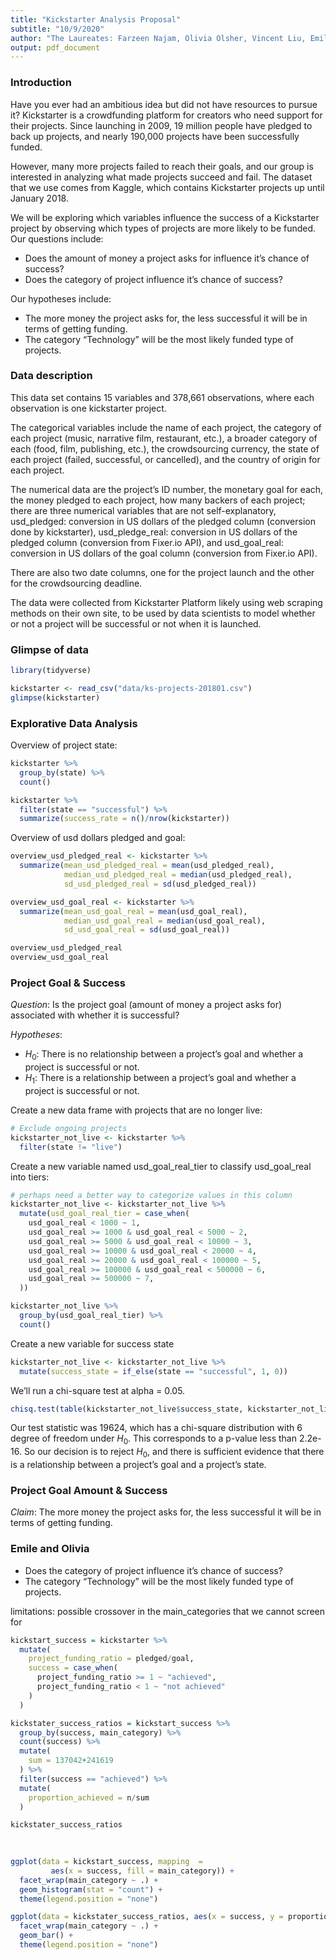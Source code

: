 ```yaml
---
title: "Kickstarter Analysis Proposal"
subtitle: "10/9/2020"
author: "The Laureates: Farzeen Najam, Olivia Olsher, Vincent Liu, Emile Therrien"
output: pdf_document
---
```


### Introduction
Have you ever had an ambitious idea but did not have resources to pursue it? Kickstarter is a crowdfunding platform for creators who need support for their projects. Since launching in 2009, 19 million people have pledged to back up projects, and nearly 190,000 projects have been successfully funded.
 
However, many more projects failed to reach their goals, and our group is interested in analyzing what made projects succeed and fail. The dataset that we use comes from Kaggle, which contains Kickstarter projects up until January 2018.
 
We will be exploring which variables influence the success of a Kickstarter project by observing which types of projects are more likely to be funded. Our questions include:

* Does the amount of money a project asks for influence it’s chance of success?
* Does the category of project influence it’s chance of success?

Our hypotheses include:

* The more money the project asks for, the less successful it will be in terms of getting funding.
* The category “Technology” will be the most likely funded type of projects.



### Data description
This data set contains 15 variables and 378,661 observations, where each observation is one kickstarter project.

The categorical variables include the name of each project, the category of each project (music, narrative film, restaurant, etc.), a broader category of each (food, film, publishing, etc.), the crowdsourcing currency, the state of each project (failed, successful, or cancelled), and the country of origin for each project.

The numerical data are the project’s ID number, the monetary goal for each, the money pledged to each project, how many backers of each project; there are three numerical variables that are not self-explanatory, usd_pledged: conversion in US dollars of the pledged column (conversion done by kickstarter), usd_pledge_real: conversion in US dollars of the pledged column (conversion from Fixer.io API), and usd_goal_real: conversion in US dollars of the goal column (conversion from Fixer.io API).

There are also two date columns, one for the project launch and the other for the crowdsourcing deadline.

The data were collected from Kickstarter Platform likely using web scraping methods on their own site, to be used by data scientists to model whether or not a project will be successful or not when it is launched.


### Glimpse of data

```r
library(tidyverse)

kickstarter <- read_csv("data/ks-projects-201801.csv")
glimpse(kickstarter)

```

### Explorative Data Analysis

Overview of project state:

```r
kickstarter %>%
  group_by(state) %>%
  count()

kickstarter %>%
  filter(state == "successful") %>%
  summarize(success_rate = n()/nrow(kickstarter))
```

Overview of usd dollars pledged and goal:

```r
overview_usd_pledged_real <- kickstarter %>%
  summarize(mean_usd_pledged_real = mean(usd_pledged_real),
            median_usd_pledged_real = median(usd_pledged_real),
            sd_usd_pledged_real = sd(usd_pledged_real))

overview_usd_goal_real <- kickstarter %>%
  summarize(mean_usd_goal_real = mean(usd_goal_real),
            median_usd_goal_real = median(usd_goal_real),
            sd_usd_goal_real = sd(usd_goal_real))

overview_usd_pledged_real
overview_usd_goal_real
```

### Project Goal & Success

*Question*: Is the project goal (amount of money a project asks for) associated with whether it is successful?

*Hypotheses*:

* $H_0$: There is no relationship between a project's goal and whether a project is successful or not.
* $H_1$: There is a relationship between a project's goal and whether a project is successful or not.

Create a new data frame with projects that are no longer live:

```r
# Exclude ongoing projects
kickstarter_not_live <- kickstarter %>%
  filter(state != "live")
```

Create a new variable named usd_goal_real_tier to classify usd_goal_real into tiers:

```r
# perhaps need a better way to categorize values in this column
kickstarter_not_live <- kickstarter_not_live %>%
  mutate(usd_goal_real_tier = case_when(
    usd_goal_real < 1000 ~ 1,
    usd_goal_real >= 1000 & usd_goal_real < 5000 ~ 2,
    usd_goal_real >= 5000 & usd_goal_real < 10000 ~ 3,
    usd_goal_real >= 10000 & usd_goal_real < 20000 ~ 4,
    usd_goal_real >= 20000 & usd_goal_real < 100000 ~ 5,
    usd_goal_real >= 100000 & usd_goal_real < 500000 ~ 6,
    usd_goal_real >= 500000 ~ 7,
  ))

kickstarter_not_live %>%
  group_by(usd_goal_real_tier) %>%
  count()
```

Create a new variable for success state

```r
kickstarter_not_live <- kickstarter_not_live %>%
  mutate(success_state = if_else(state == "successful", 1, 0))
```

We'll run a chi-square test at alpha = 0.05.

```r
chisq.test(table(kickstarter_not_live$success_state, kickstarter_not_live$usd_goal_real_tier))
```

Our test statistic was 19624, which has a chi-square distribution with 6 degree of freedom under $H_0$. This corresponds to a p-value less than 2.2e-16. So our decision is to reject $H_0$, and there is sufficient evidence that there is a relationship between a project's goal and a project's state.

### Project Goal Amount & Success

*Claim*: The more money the project asks for, the less successful it will be in terms of getting funding.

### Emile and Olivia

* Does the category of project influence it’s chance of success?
* The category “Technology” will be the most likely funded type of projects.

limitations: possible crossover in the main_categories that we cannot screen
for

```r
kickstart_success = kickstarter %>% 
  mutate(
    project_funding_ratio = pledged/goal,
    success = case_when(
      project_funding_ratio >= 1 ~ "achieved",
      project_funding_ratio < 1 ~ "not achieved"
    )
  )

kickstater_success_ratios = kickstart_success %>% 
  group_by(success, main_category) %>% 
  count(success) %>% 
  mutate(
    sum = 137042+241619
  ) %>% 
  filter(success == "achieved") %>% 
  mutate(
    proportion_achieved = n/sum
  )

kickstater_success_ratios
  
  

ggplot(data = kickstart_success, mapping  =  
         aes(x = success, fill = main_category)) +
  facet_wrap(main_category ~ .) +
  geom_histogram(stat = "count") +
  theme(legend.position = "none")

ggplot(data = kickstater_success_ratios, aes(x = success, y = proportion_achieved, fill = main_category)) +
  facet_wrap(main_category ~ .) +
  geom_bar() +
  theme(legend.position = "none")

```




